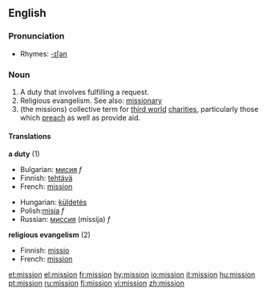 ==English==

===Pronunciation===
*Rhymes: [[Rhymes:English:-ɪʃən|-ɪʃən]]

===Noun===
#A duty that involves fulfilling a request.
#Religious evangelism.  See also: [[missionary]]
#(the missions) collective term for [[third world]] [[charities]], particularly those which [[preach]] as well as provide aid.
====Translations====
'''a duty''' (1)
{{top}}
*Bulgarian: [[мисия]] ''f''
*Finnish: [[tehtävä]]
*French: [[#French|mission]] {{m}}
{{mid}}
*Hungarian: [[küldetés]]
*Polish:[[misja]] ''f''
*Russian: [[миссия]] (míssija) ''f''
{{bottom}}

'''religious evangelism''' (2)
{{top}}
*Finnish: [[missio]]
*French: [[#French|mission]] {{m}}
{{mid}}
{{bottom}}

[[et:mission]]
[[el:mission]]
[[fr:mission]]
[[hy:mission]]
[[io:mission]]
[[it:mission]]
[[hu:mission]]
[[pt:mission]]
[[ru:mission]]
[[fi:mission]]
[[vi:mission]]
[[zh:mission]]